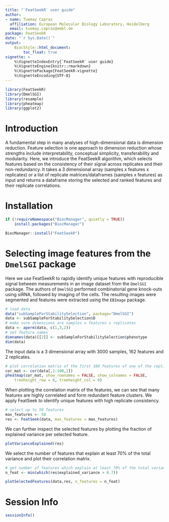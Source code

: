 ```yaml
---
title: "`FeatSeekR` user guide"
author: 
- name: Tuemay Capraz
  affiliation: European Molecular Biology Laboratory, Heidelberg
  email: tuemay.capraz@embl.de
package: FeatSeekR
date: "`r Sys.Date()`"
output:  
    BiocStyle::html_document:
        toc_float: true
vignette: >
    %\VignetteIndexEntry{`FeatSeekR` user guide}
    %\VignetteEngine{knitr::rmarkdown}
    %\VignettePackage{FeatSeekR-vignette}
    %\VignetteEncoding{UTF-8}
---
```




```r
library(FeatSeekR)
library(DmelSGI)
library(resample)
library(pheatmap)
library(ggplot2)
```


# Introduction

A fundamental step in many analyses of high-dimensional data is dimension 
reduction. Feature selection is one approach to dimension reduction whose 
strengths include interpretability, conceptual simplicity, transferability 
and modularity.
Here, we introduce the FeatSeekR algorithm, which selects features based on 
the consistency of their signal across replicates and their non-redundancy.
It takes a 3 dimensional array (samples x features x replicates) 
or a list of replicate matrices/dataframes (samples x features)  as input 
and returns a dataframe storing the selected and ranked features and 
their replicate correlations.

# Installation

```r
if (!requireNamespace("BiocManager", quietly = TRUE))
    install.packages("BiocManager")

BiocManager::install("FeatSeekR")
```

# Selecting image features from the `DmelSGI` package

Here we use FeatSeekR to rapidly identify unique features with reproducible 
signal between measurements in an image dataset from the `DmelSGI` package. 
The authors of `DmelSGI` performed combinatorial gene knock-outs using siRNA, 
followed by imaging of the cells. The resulting images were segmented and 
features were extracted using the `EBImage` package. 

```r
# load data
data("subSampleForStabilitySelection", package="DmelSGI")
data <- subSampleForStabilitySelection$D
# make sure dimensions are samples x features x replicates
data <- aperm(data, c(1,3,2))
# set feature names
dimnames(data)[[2]] <- subSampleForStabilitySelection$phenotype
dim(data)
```

The input data is a 3 dimensional array with 3000 samples, 162 features and 2
replicates.

```r
# plot correlation matrix of the first 100 features of one of the replicates
cor_mat <- cor(data[,1:100,1])
pheatmap(cor_mat, show_rownames = FALSE, show_colnames = FALSE,
    treeheight_row = 0, treeheight_col = 0)
```

When plotting the correlation matrix of the features, we can see that many 
features are highly correlated and form redundant feature clusters. We apply 
FeatSeek to identify unique features with high replicate consistency.

```r
# select up to 50 features
max_features <- 50
res <- FeatSeek(data, max_features = max_features)
```

We can further inspect the selected features by plotting the fraction of explained variance per selected feature.

```r
plotVarianceExplained(res)
```
We select the number of features that explain at least 70% of the total variance
and plot their correlation matrix.

```r
# get number of features which explain at least 70% of the total variance
n_feat <- min(which(res$explained_variance > 0.7))

plotSelectedFeatures(data,res, n_features = n_feat)
```


# Session Info

```r
sessionInfo()
```

